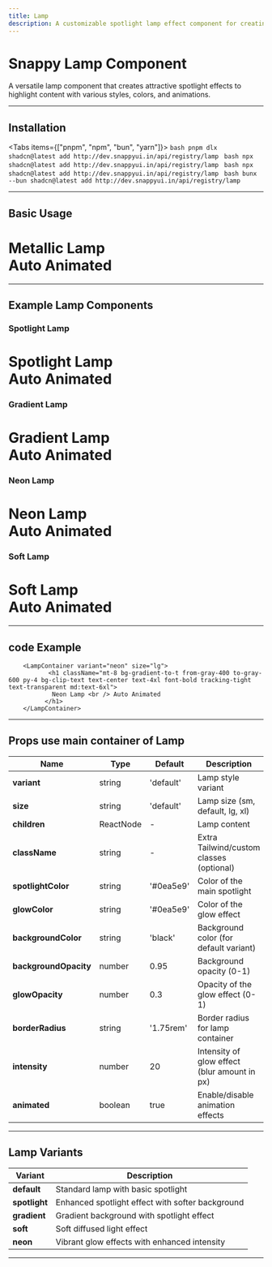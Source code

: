 ```yaml
---
title: Lamp
description: A customizable spotlight lamp effect component for creating engaging visual focus in your applications
---
```



# Snappy Lamp Component

A versatile lamp component that creates attractive spotlight effects to highlight content with various styles, colors, and animations.

---

## Installation

<Tabs items={["pnpm", "npm", "bun", "yarn"]}>
  <Tab value="pnpm">
    ```bash
    pnpm dlx shadcn@latest add http://dev.snappyui.in/api/registry/lamp
    ```
  </Tab>
  <Tab value="npm">
    ```bash
    npx shadcn@latest add http://dev.snappyui.in/api/registry/lamp
    ```
  </Tab>
  <Tab value="yarn">
    ```bash
    npx shadcn@latest add http://dev.snappyui.in/api/registry/lamp
    ```
  </Tab>
  <Tab value="bun">
    ```bash
    bunx --bun shadcn@latest add http://dev.snappyui.in/api/registry/lamp
    ```
  </Tab>
</Tabs>

---

## Basic Usage

<div className="flex flex-col p-5  items-center justify-center mb-6 border border-zinc-800 rounded-lg py-5">
  <LampContainer variant="default" size="lg">
                <h1 className="mt-8 bg-gradient-to-br from-gray-400 to-gray-600 py-4 bg-clip-text text-center text-2xl font-bold tracking-tight text-transparent md:text-6xl">
                  Metallic Lamp <br /> Auto Animated
                </h1>
            </LampContainer>
</div>

---



## Example Lamp Components

### Spotlight Lamp

<div className="flex flex-col p-5  items-center justify-center mb-6 border border-zinc-800 rounded-lg py-5">
   <LampContainer variant="spotlight" size="lg">
                <h1 className="mt-8 bg-clip-text text-center text-4xl font-bold tracking-tight text-white md:text-6xl">
                  Spotlight Lamp <br /> Auto Animated
                </h1>
            </LampContainer>
</div>



### Gradient Lamp
 
<div className="flex flex-col p-5  items-center justify-center mb-6 border border-zinc-800 rounded-lg py-5">
  <LampContainer variant="gradient" size="lg">
                   <h1 className="mt-8 bg-gradient-to-t from-gray-400 to-gray-600 py-4 bg-clip-text text-center text-4xl font-bold tracking-tight text-transparent md:text-6xl">
                    Gradient Lamp <br /> Auto Animated
                  </h1>
            </LampContainer>
</div>



### Neon Lamp

<div className="flex flex-col p-5  items-center justify-center mb-6 border border-zinc-800 rounded-lg py-5">
  <LampContainer variant="neon" size="lg">
                   <h1 className="mt-8 bg-gradient-to-t from-gray-400 to-gray-600 py-4 bg-clip-text text-center text-4xl font-bold tracking-tight text-transparent md:text-6xl">
                    Neon Lamp <br /> Auto Animated
                  </h1>
            </LampContainer>
</div>

### Soft Lamp

<div className="flex flex-col p-5 items-center justify-center mb-6 border border-zinc-800 rounded-lg py-5">
  <LampContainer variant="soft" size="lg">
                   <h1 className="mt-8 bg-gradient-to-t from-gray-400 to-gray-600 py-4 bg-clip-text text-center text-4xl font-bold tracking-tight text-transparent md:text-6xl">
                    Soft Lamp <br /> Auto Animated
                  </h1>
            </LampContainer>
</div>

---
## code Example

```tsx 
    <LampContainer variant="neon" size="lg">
           <h1 className="mt-8 bg-gradient-to-t from-gray-400 to-gray-600 py-4 bg-clip-text text-center text-4xl font-bold tracking-tight text-transparent md:text-6xl">
            Neon Lamp <br /> Auto Animated
          </h1>
    </LampContainer>
```

---

## Props use main container of Lamp

| Name                | Type       | Default    | Description                                      |
| ------------------- | ---------- | ---------- | ------------------------------------------------ |
| **variant**         | string     | 'default'  | Lamp style variant                               |
| **size**            | string     | 'default'  | Lamp size (sm, default, lg, xl)                  |
| **children**        | ReactNode  | -          | Lamp content                                     |
| **className**       | string     | -          | Extra Tailwind/custom classes (optional)         |
| **spotlightColor**  | string     | '#0ea5e9'  | Color of the main spotlight                      |
| **glowColor**       | string     | '#0ea5e9'  | Color of the glow effect                         |
| **backgroundColor** | string     | 'black'    | Background color (for default variant)           |
| **backgroundOpacity** | number   | 0.95       | Background opacity (0-1)                         |
| **glowOpacity**     | number     | 0.3        | Opacity of the glow effect (0-1)                 |
| **borderRadius**    | string     | '1.75rem'  | Border radius for lamp container                 |
| **intensity**       | number     | 20         | Intensity of glow effect (blur amount in px)     |
| **animated**        | boolean    | true       | Enable/disable animation effects                 |

---

## Lamp Variants

| Variant      | Description                                       |
| ------------ | ------------------------------------------------- |
| **default**  | Standard lamp with basic spotlight                |
| **spotlight**| Enhanced spotlight effect with softer background  |
| **gradient** | Gradient background with spotlight effect         |
| **soft**     | Soft diffused light effect                        |
| **neon**     | Vibrant glow effects with enhanced intensity      |

---